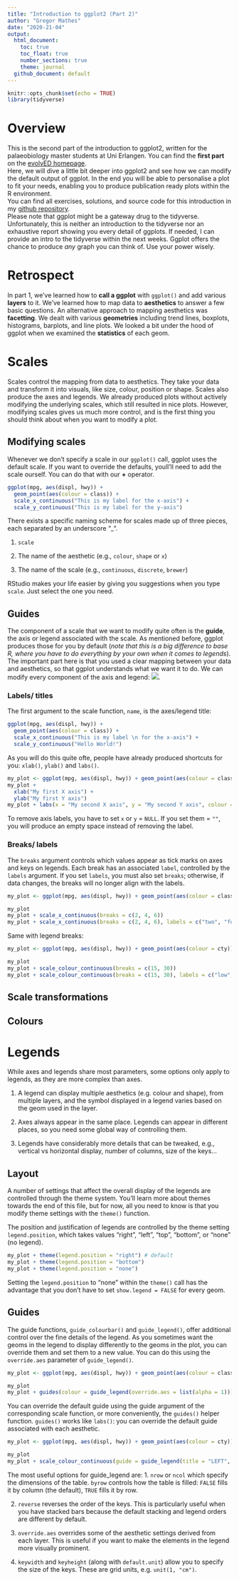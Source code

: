 ```yaml
---
title: "Introduction to ggplot2 (Part 2)"
author: "Gregor Mathes"
date: "2020-21-04"
output:
  html_document: 
    toc: true
    toc_float: true
    number_sections: true  
    theme: journal
  github_document: default
---
```


```r
knitr::opts_chunk$set(echo = TRUE)
library(tidyverse)
```

# Overview

This is the second part of the introduction to ggplot2, written for the palaeobiology master students at Uni Erlangen. You can find the **first part** on the [evolvED homepage](https://www.evolv-ed.net/post/introduction-to-ggplot2-part-i/).  
Here, we will dive a little bit deeper into ggplot2 and see how we can modify the default output of ggplot. In the end you will be able to personalise a plot to fit your needs, enabling you to produce publication ready plots within the R environment.  
You can find all exercises, solutions, and source code for this introduction in my [github repository](https://github.com/Ischi94/ggplot_intro).   
Please note that ggplot might be a gateway drug to the tidyverse. Unfortunately, this is neither an introduction to the tidyverse nor an exhaustive report showing you every detail of ggplots. If needed, I can provide an intro to the tidyverse within the next weeks. Ggplot offers the chance to produce *any* graph you can think of. Use your power wisely.  
  
  
# Retrospect  
  
In part 1, we've learned how to **call a ggplot** with `ggplot()` and add various **layers** to it. We've learned how to map data to **aesthetics** to answer a few basic questions. An alternative approach to mapping aesthetics was **facetting**. We dealt with various **geometries** including trend lines, boxplots, histograms, barplots, and line plots. We looked a bit under the hood of ggplot when we examined the **statistics** of each geom.  
  
  
# Scales  
  
Scales control the mapping from data to aesthetics. They take your data and transform it into visuals, like size, colour, position or shape. Scales also produce the axes and legends. We already produced plots without actively modifying the underlying scales, which still resulted in nice plots. However, modifying scales gives us much more control, and is the first thing you should think about when you want to modify a plot. 
  
  
## Modifying scales  
  
Whenever we don't specify a scale in our `ggplot()` call, ggplot uses the default scale. If you want to override the defaults, youll’ll need to add the scale ourself. You can do that with our **+** operator.  

```r
ggplot(mpg, aes(displ, hwy)) + 
  geom_point(aes(colour = class)) + 
  scale_x_continuous("This is my label for the x-axis") +
  scale_y_continuous("This is my label for the y-axis")
```  
  
  
There exists a specific naming scheme for scales made up of three pieces, each separated by an underscore "_".  
  
1. `scale`  
  
2. The name of the aesthetic (e.g., `colour`, `shape` or `x`)  
  
3. The name of the scale (e.g., `continuous`, `discrete`, `brewer`)  
  
RStudio makes your life easier by giving you suggestions when you type `scale`. Just select the one you need.  
  
  
## Guides  
  
The component of a scale that we want to modify quite often is the **guide**, the axis or legend associated with the scale. As mentioned before, ggplot produces those for you by default (*note that this is a big difference to base R, where you have to do everything by your own when it comes to legends*). The important part here is that you used a clear mapping between your data and aesthetics, so that ggplot understands what we want it to do. We can modify every component of the axis and legend: 
![](https://ggplot2-book.org/diagrams/scale-guides.png).  
  
  
### Labels/ titles  
  
The first argument to the scale function, `name`, is the axes/legend title:  
  
```r
ggplot(mpg, aes(displ, hwy)) + 
  geom_point(aes(colour = class)) + 
  scale_x_continuous("This is my label \n for the x-axis") +
  scale_y_continuous("Hello World!")
```  
  
  
As you will do this quite ofte, people have already produced shortcuts for you: `xlab()`, `ylab()` and `labs()`.  
  
```r
my_plot <- ggplot(mpg, aes(displ, hwy)) + geom_point(aes(colour = class))
my_plot + 
  xlab("My first X axis") + 
  ylab("My first Y axis")
my_plot + labs(x = "My second X axis", y = "My second Y axis", colour = "My own\nlegend")
```  
  
  
To remove axis labels, you have to set `x` or `y` = `NULL`. If you set them = `""`, you will produce an empty space instead of removing the label.  
  
  
### Breaks/ labels  
  
The `breaks` argument controls which values appear as tick marks on axes and keys on legends. Each break has an associated `label`, controlled by the `labels` argument. If you set `labels`, you must also set `breaks`; otherwise, if data changes, the breaks will no longer align with the labels.  
  
```r
my_plot <- ggplot(mpg, aes(displ, hwy)) + geom_point(aes(colour = class), show.legend = FALSE) + theme(axis.text=element_text(size=16, face="bold"))
```

```r
my_plot
my_plot + scale_x_continuous(breaks = c(2, 4, 6))
my_plot + scale_x_continuous(breaks = c(2, 4, 6), labels = c("two", "four", "Got'ya"))
``` 
  
  
Same with legend breaks:  
  
  
```r
my_plot <- ggplot(mpg, aes(displ, hwy)) + geom_point(aes(colour = cty)) + theme(legend.text=element_text(size=16, face="bold"))
```  
```r
my_plot
my_plot + scale_colour_continuous(breaks = c(15, 30))
my_plot + scale_colour_continuous(breaks = c(15, 30), labels = c("low", "high"))
```  
  
  
## Scale transformations  
  
  
## Colours  
  
  
  
# Legends  
  
While axes and legends share most parameters, some options only apply to legends, as they are more complex than axes. 

1. A legend can display multiple aesthetics (e.g. colour and shape), from multiple layers, and the symbol displayed in a legend varies based on the geom used in the layer.  
  
2. Axes always appear in the same place. Legends can appear in different places, so you need some global way of controlling them.  
  
3. Legends have considerably more details that can be tweaked, e.g., vertical vs  horizontal display, number of columns, size of the keys...  
  
  
## Layout  
  
A number of settings that affect the overall display of the legends are controlled through the theme system. You’ll learn more about themes towards the end of this file, but for now, all you need to know is that you modify theme settings with the `theme()` function.

The position and justification of legends are controlled by the theme setting `legend.position`, which takes values “right”, “left”, “top”, “bottom”, or “none” (no legend).

```r
my_plot + theme(legend.position = "right") # default
my_plot + theme(legend.position = "bottom") 
my_plot + theme(legend.position = "none") 
```  
  
Setting the `legend.position` to "none" within the `theme()` call has the advantage that you don't have to set `show.legend = FALSE` for every geom.  
  
  
## Guides  
  
The guide functions, `guide_colourbar()` and `guide_legend()`, offer additional control over the fine details of the legend. As you sometimes want the geoms in the legend to display differently to the geoms in the plot, you can override them and set them to a new value. You can do this using the `override.aes` parameter of `guide_legend()`.  
  
```r
my_plot <- ggplot(mpg, aes(displ, hwy)) + geom_point(aes(colour = class), alpha = 0.1)
```

```r
my_plot
my_plot + guides(colour = guide_legend(override.aes = list(alpha = 1)))
```  
  
You can override the default guide using the guide argument of the corresponding scale function, or more conveniently, the `guides()` helper function. `guides()` works like `labs()`: you can override the default guide associated with each aesthetic.  
  
```r
my_plot <- ggplot(mpg, aes(displ, hwy)) + geom_point(aes(colour = cty))
```

```r
my_plot
my_plot + scale_colour_continuous(guide = guide_legend(title = "LEFT", title.position = "left"))
``` 

The most useful options for guide_legend are:
1. `nrow` or `ncol` which specify the dimensions of the table. `byrow` controls how the table is filled: `FALSE` fills it by column (the default), `TRUE` fills it by row.  
  
2. `reverse` reverses the order of the keys. This is particularly useful when you have stacked bars because the default stacking and legend orders are different by default.  
  
3. `override.aes` overrides some of the aesthetic settings derived from each layer. This is useful if you want to make the elements in the legend more visually prominent. 

4. `keywidth` and `keyheight` (along with `default.unit`) allow you to specify the size of the keys. These are grid units, e.g. `unit(1, "cm")`. 